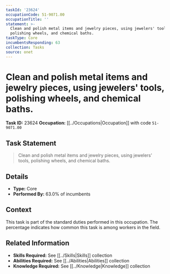 ```yaml
---
taskId: '23624'
occupationCode: 51-9071.00
occupationTitle: ''
statement: >-
  Clean and polish metal items and jewelry pieces, using jewelers' tools,
  polishing wheels, and chemical baths.
taskType: Core
incumbentsResponding: 63
collection: Tasks
source: onet
---
```

# Clean and polish metal items and jewelry pieces, using jewelers' tools, polishing wheels, and chemical baths.

**Task ID:** 23624
**Occupation:** [[../Occupations|Occupation]] with code `51-9071.00`

## Task Statement

> Clean and polish metal items and jewelry pieces, using jewelers' tools, polishing wheels, and chemical baths.

## Details

- **Type:** Core
- **Performed By:** 63.0% of incumbents

## Context

This task is part of the standard duties performed in this occupation. The percentage indicates how common this task is among workers in the field.

## Related Information

- **Skills Required:** See [[../Skills|Skills]] collection
- **Abilities Required:** See [[../Abilities|Abilities]] collection
- **Knowledge Required:** See [[../Knowledge|Knowledge]] collection
